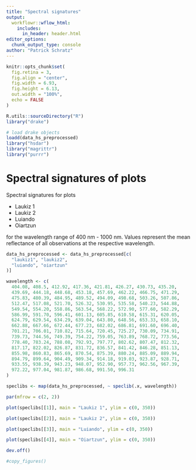 ```yaml
---
title: "Spectral signatures"
output: 
  workflowr::wflow_html:
    includes:
      in_header: header.html
editor_options:
  chunk_output_type: console
author: "Patrick Schratz"
---
```


```r
knitr::opts_chunk$set(
  fig.retina = 3,
  fig.align = "center",
  fig.width = 6.93,
  fig.height = 6.13,
  out.width = "100%",
  echo = FALSE
)

R.utils::sourceDirectory("R")
library("drake")

# load drake objects
loadd(data_hs_preprocessed)
library("hsdar")
library("magrittr")
library("purrr")
```

# Spectral signatures of plots

Spectral signatures for plots 

- Laukiz 1
- Laukiz 2
- Luiando
- Oiartzun

for the wavelength range of 400 nm - 1000 nm.
Values represent the mean reflectance of all observations at the respective wavelength.

```r
data_hs_preprocessed <- data_hs_preprocessed[c(
  "laukiz1", "laukiz2",
  "luiando", "oiartzun"
)]
```

```r
wavelength <- c(
  404.08, 408.5, 412.92, 417.36, 421.81, 426.27, 430.73, 435.20,
  439.69, 444.18, 448.68, 453.18, 457.69, 462.22, 466.75, 471.29,
  475.83, 480.39, 484.95, 489.52, 494.09, 498.68, 503.26, 507.86,
  512.47, 517.08, 521.70, 526.32, 530.95, 535.58, 540.23, 544.88,
  549.54, 554.20, 558.86, 563.54, 568.22, 572.90, 577.60, 582.29,
  586.99, 591.70, 596.41, 601.13, 605.85, 610.58, 615.31, 620.05,
  624.79, 629.54, 634.29, 639.04, 643.80, 648.56, 653.33, 658.10,
  662.88, 667.66, 672.44, 677.23, 682.02, 686.81, 691.60, 696.40,
  701.21, 706.01, 710.82, 715.64, 720.45, 725.27, 730.09, 734.91,
  739.73, 744.56, 749.39, 754.22, 759.05, 763.89, 768.72, 773.56,
  778.40, 783.24, 788.08, 792.93, 797.77, 802.62, 807.47, 812.32,
  817.17, 822.02, 826.87, 831.72, 836.57, 841.42, 846.28, 851.13,
  855.98, 860.83, 865.69, 870.54, 875.39, 880.24, 885.09, 889.94,
  894.79, 899.64, 904.49, 909.34, 914.18, 919.03, 923.87, 928.71,
  933.55, 938.39, 943.23, 948.07, 952.90, 957.73, 962.56, 967.39,
  972.22, 977.04, 981.87, 986.68, 991.50, 996.31
)
```

```r
speclibs <- map(data_hs_preprocessed, ~ speclib(.x, wavelength))
```

```r
par(mfrow = c(2, 2))

plot(speclibs[[1]], main = "Laukiz 1", ylim = c(0, 350))

plot(speclibs[[2]], main = "Laukiz 2", ylim = c(0, 350))

plot(speclibs[[3]], main = "Luiando", ylim = c(0, 350))

plot(speclibs[[4]], main = "Oiartzun", ylim = c(0, 350))

dev.off()
```

```r
#copy_figures()
```
